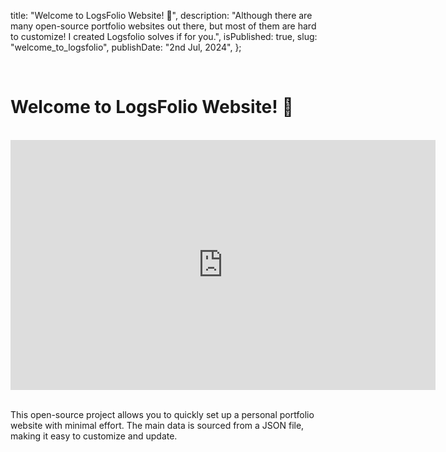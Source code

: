  title: "Welcome to LogsFolio Website! 🙌",
  description:
    "Although there are many open-source portfolio websites out there, but most of them are hard to customize! I created Logsfolio solves if for you.",
  isPublished: true,
  slug: "welcome_to_logsfolio",
  publishDate: "2nd Jul, 2024",
};

<br />

# Welcome to LogsFolio Website! 🙌

<br />
<div className="flex justify-center">
  <iframe
    width="680"
    height="400"
    src="https://www.youtube.com/embed/mjD5arlOB9A?si=fNs456hV8Jj0ROQw"
    title="YouTube video player"
    frameBorder="0"
    allow="accelerometer; autoplay; clipboard-write; encrypted-media; gyroscope; picture-in-picture; web-share"
    referrerPolicy="strict-origin-when-cross-origin"
    allowFullScreen
  ></iframe>
</div>
<br />

This open-source project allows you to quickly set up a personal portfolio website with minimal effort. The main data is sourced from a JSON file, making it easy to customize and update.

